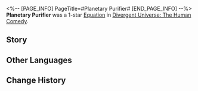 <%-- [PAGE_INFO]
PageTitle=#Planetary Purifier#
[END_PAGE_INFO] --%>
{{Removed|Equation}}
{{Equation Infobox
|period   = The Human Comedy
|rarity   = 1
|path1    = Preservation*3
|path2    = Abundance*2
|effect   = Increases the Shield Effect gained by characters by {{Color|h|30%}}. After losing the Shield, restores HP equal to {{Color|h|25%}} of their Max HP.
|mentions = 
}}
'''Planetary Purifier''' was a 1-star [[Divergent Universe: The Human Comedy/Equations|Equation]] in [[Divergent Universe: The Human Comedy]].

==Story==
{{Description|On Natural Day No. 10,238, the Kuvida Nebula's pollution has yet to clear. You sit atop the glass mountain. Before the leaked energy melted and evaporated, this was once the corner of a desert. Your modified body creaks and hums as you slowly adjust its readings. It then begins to absorb the remaining radioactive particles from the air and organize them into blazing, colorful crystals.<br /><br />On Natural Day No. 27,349, the pollution of the third planet of the Kuvida Nebula has still yet to clear. You planted a seed that has still yet to bloom. They mock you, saying that your efforts are pointless and that your home planet is now no more than a giant graveyard, doomed to never see life again. You turn the soil and apply a potion that accelerates the decay process. You walk every inch of this land in silence until the day that life returns to this planet.}}
<!--
==Gameplay Notes==
* 
-->
==Other Languages==
{{Other Languages
|en   = Planetary Purifier
|zhs  = 行星净化工
|zht  = 行星淨化工
|ja   = {{Rubi|惑星清掃員|わくせいせいそういん}}
|ko   = 행성 정화공
|es   = Purificador planetario
|fr   = Purificateur planétaire
|ru   = Планетарный очиститель
|th   = ผู้ชำระล้างดวงดาว
|vi   = Người Thanh Tẩy Hành Tinh
|de   = Planetensäuberer
|id   = Planetary Purifier
|pt   = Purificador Planetário
}}

==Change History==
{{Change History|2.5}}